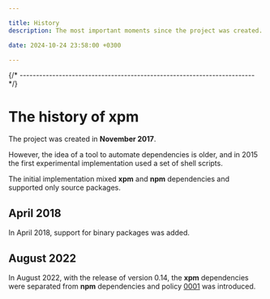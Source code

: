 ```yaml
---

title: History
description: The most important moments since the project was created.

date: 2024-10-24 23:58:00 +0300

---
```


{/* ------------------------------------------------------------------------ */}

# The history of xpm

The project was created in **November 2017**.

However, the idea of a tool to automate dependencies is
older, and in 2015 the first experimental implementation
used a set of shell scripts.

The initial implementation mixed **xpm** and **npm** dependencies and
supported only source packages.

## April 2018

In April 2018, support for binary packages was added.

## August 2022

In August 2022, with the release of version 0.14,
the **xpm** dependencies were separated
from **npm** dependencies and policy [0001](/docs/user/policies/0001/)
was introduced.
